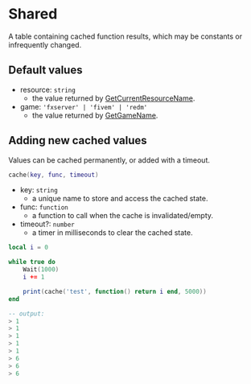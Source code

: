 # Shared

A table containing cached function results, which may be constants or infrequently changed.

## Default values

- resource: `string`
  - the value returned by [GetCurrentResourceName](https://docs.fivem.net/natives/?_0xE5E9EBBB).
- game: `'fxserver' | 'fivem' | 'redm'`
  - the value returned by [GetGameName](https://docs.fivem.net/natives/?_0xE8EAA18B).

## Adding new cached values

Values can be cached permanently, or added with a timeout.

```lua copy
cache(key, func, timeout)
```

- key: `string`
  - a unique name to store and access the cached state.
- func: `function`
  - a function to call when the cache is invalidated/empty.
- timeout?: `number`
  - a timer in milliseconds to clear the cached state.

```lua copy
local i = 0

while true do
    Wait(1000)
    i += 1

    print(cache('test', function() return i end, 5000))
end

-- output:
> 1
> 1
> 1
> 1
> 1
> 6
> 6
> 6
```
